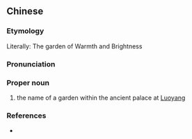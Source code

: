 {{also|温明园}}
==Chinese==
{{zh-forms|s=温明园}}

===Etymology===
Literally: The garden of Warmth and Brightness

===Pronunciation===
{{zh-pron
|m=Wēnmíngyuán
|cat=pn
}}

===Proper noun===
{{zh-proper noun}}

# the name of a garden within the ancient palace at [[w:Luoyang|Luoyang]]

===References===
* {{cite-book
|last=Luo
|first=Guanzhong
|authorlink=w:Luo Guanzhong
|coauthors=
|year=
|title=[[s:Romance of the Three Kingdoms/Chapter 3#17|Romance of the Three Kingdoms/Chapter 3]]
|language=Mandarin/English
|publisher=
|location=
}}